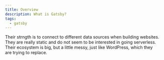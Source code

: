 ```yaml
---
title: Overview
description: What is Gatsby?
tags:
  - gatsby
---
```


Their strngth is to connect to different data sources when building websites.
They are really static and do not seem to be interested in going serverless.
Their ecosystem is big, but a little messy, just like WordPress, which they are
trying to replace.

